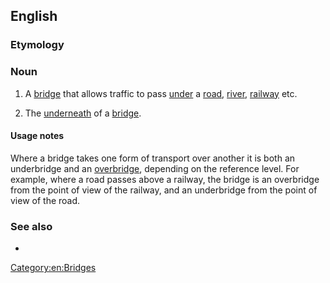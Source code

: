 ==English==

===Etymology===
{{prefix|en|under|bridge}}

===Noun===
{{en-noun}}

# {{lb|en|British}} A [[bridge]] that allows traffic to pass [[under]] a [[road]], [[river]], [[railway]] etc.
# The [[underneath]] of a [[bridge]].

====Usage notes====
Where a bridge takes one form of transport over another it is both an underbridge and an [[overbridge]], depending on the reference level. For example, where a road passes above a railway, the bridge is an overbridge from the point of view of the railway, and an underbridge from the point of view of the road.

===See also===
* {{l|en|overbridge}}

[[Category:en:Bridges]]